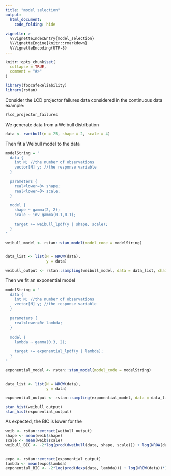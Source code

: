 ```yaml
---
title: "model selection"
output:
  html_document:
    code_folding: hide
  
vignette: >
  %\VignetteIndexEntry{model_selection}
  %\VignetteEngine{knitr::rmarkdown}
  %\VignetteEncoding{UTF-8}
---
```



```r
knitr::opts_chunk$set(
  collapse = TRUE,
  comment = "#>"
)
```

```r
library(foocafeReliability)
library(rstan)
```


Consider the LCD projector failures data considered in the continuous data example:

```R

?lcd_projector_failures

```

We generate data from a Weibull distribution
```R
data <- rweibull(n = 25, shape = 2, scale = 4)

```

Then fit a Weibull model to the data
```R

modelString = "
  data {
    int N; //the number of observations
    vector[N] y; //the response variable
  }
  
  parameters {
    real<lower=0> shape;
    real<lower=0> scale;
  }
  
  model {
    shape ~ gamma(2, 2);
    scale ~ inv_gamma(0.1,0.1);
    
    target += weibull_lpdf(y | shape, scale);
  }
"

weibull_model <- rstan::stan_model(model_code = modelString)


data_list <- list(N = NROW(data),
                  y = data)

weibull_output <- rstan::sampling(weibull_model, data = data_list, chains = 4, iter = 4000, control = list(adapt_delta = 0.9))

```

Then we fit an exponential model
```R

modelString = "
  data {
    int N; //the number of observations
    vector[N] y; //the response variable
  }
  
  parameters {
    real<lower=0> lambda;
  }
  
  model {
    lambda ~ gamma(0.3, 2);
    
    target += exponential_lpdf(y | lambda);
  }
"

exponential_model <- rstan::stan_model(model_code = modelString)


data_list <- list(N = NROW(data),
                  y = data)

exponential_output <- rstan::sampling(exponential_model, data = data_list, chains = 4, iter = 4000, control = list(adapt_delta = 0.9))

```

```R

stan_hist(weibull_output)
stan_hist(exponential_output)

```

As expected, the BIC is lower for the 
```R

weib <- rstan::extract(weibull_output)
shape <- mean(weib$shape)
scale <- mean(weib$scale)
weibull_BIC <- -2*log(prod(dweibull(data, shape, scale))) + log(NROW(data))*2


expo <- rstan::extract(exponential_output)
lambda <- mean(expo$lambda)
exponential_BIC <- -2*log(prod(dexp(data, lambda))) + log(NROW(data))*1

```


